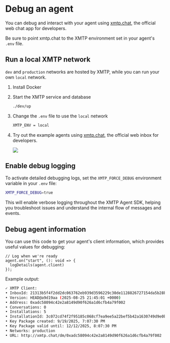 # Debug an agent

You can debug and interact with your agent using [xmtp.chat](https://xmtp.chat), the official web chat app for developers.

Be sure to point xmtp.chat to the XMTP environment set in your agent's `.env` file.


## Run a local XMTP network

`dev` and `production` networks are hosted by XMTP, while you can run your own `local` network.

1. Install Docker

2. Start the XMTP service and database

   ```bash
   ./dev/up
   ```

3. Change the `.env` file to use the `local` network

   ```bash
   XMTP_ENV = local
   ```

4. Try out the example agents using [xmtp.chat](https://xmtp.chat), the official web inbox for developers.

   ![](https://github.com/ephemeraHQ/xmtp-agent-examples/blob/main/examples/xmtp-gm/screenshot.png)


## Enable debug logging

To activate detailed debugging logs, set the `XMTP_FORCE_DEBUG` environment variable in your `.env` file:

```bash
XMTP_FORCE_DEBUG=true
```

This will enable verbose logging throughout the XMTP Agent SDK, helping you troubleshoot issues and understand the internal flow of messages and events.

## Debug agent information

You can use this code to get your agent's client information, which provides useful values for debugging:

```tsx [Node]
// Log when we're ready
agent.on("start", (): void => {
  logDetails(agent.client)
});
```
Example output:

```bash
✓ XMTP Client:
• InboxId: 21313b5f4f2dd2dc063762eb939d3596229c30de1128826727154da5b28be0a5
• Version: HEAD@a9d19aa (2025-08-25 21:45:01 +0000)
• Address: 0xadc58094c42e2a8149d90f626a1d6cfb4a79f002
• Conversations: 0
• Installations: 5
• InstallationId: 3c072cd74f2f95185c068cf7ea9ee5a22bef5b42a1630749d9e0be8b7a27fe22
• Key Package created: 9/19/2025, 7:07:30 PM
• Key Package valid until: 12/12/2025, 8:07:30 PM
• Networks: production
• URL: http://xmtp.chat/dm/0xadc58094c42e2a8149d90f626a1d6cfb4a79f002
```
